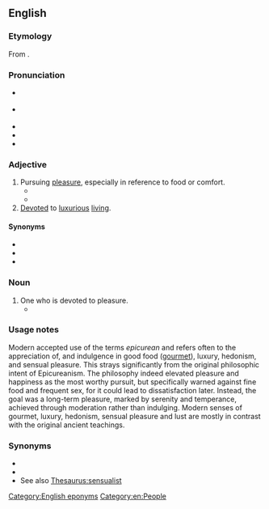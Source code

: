 {{also|Epicurean}}
==English==

===Etymology===
From {{m|en|Epicurean||follower of {{w|Epicureanism}}}}.

===Pronunciation===
* {{a|RP}} {{IPA|en|/ˌɛp.ɪ.kjʊəˈɹiː.n̩/}}
* {{a|GA}} {{IPA|en|/ˌɛp.ɪ.kjʊˈɹi.n̩/|/ˌɛp.ɪˈkjʊ.ɹi.n̩/}}
* {{audio|en|En-us-epicurean.ogg|Audio (US)}}
* {{rhymes|en|iːən}}
* {{hyphenation|en|ep|i|cu|re|an}}

===Adjective===
{{en-adj}}

# Pursuing [[pleasure]], especially in reference to food or comfort.
#*{{quote-text|en|year=1847|author=George Frederick Augustus Ruxton|title=Adventures in Mexico and the Rocky Mountains|page=267|passage=The powers of the Canadian voyageurs and hunters in the consumption of meat strike the greenhorn with wonder and astonishment; and are only equalled by the gastronomical capabilities exhibited by Indian dogs, both following the same plan in their '''epicurean''' gorgings.}}
#* {{quote-book|en|edition=2nd|year=1922|page=61|location=London|publisher=Philip Allan & Co.|title=The Book-Hunter at Home|author=P. B. M. Allan|url=https://www.gutenberg.org/cache/epub/22716/pg22716-images.html|passage=Though a list of the great writers contain all the constituents of an '''Epicurean''' feast, yet to most of us it resembles the menu of a Gargantuan banquet.}}
# [[devoted|Devoted]] to [[luxurious]] [[live|living]].

====Synonyms====
* {{l|en|gluttonous}}
* {{l|en|hedonistic}}
* {{l|en|libertine}}

===Noun===
{{en-noun}}

# One who is devoted to pleasure.
#* {{quote-book|en|year=1855|author={{w|Alfred, Lord Tennyson}}|chapter=Maud|title={{w|Maud, and Other Poems}}|url=https://books.google.com/books?id=M4fBD231vdAC|page=22|passage=I keep but a man and a maid, ever ready to slander and steal ; / I know it, and smile a hard-set smile, like a stoic, or like / A wiser '''epicurean,''' and let the world have its way.}}

===Usage notes===
Modern accepted use of the terms ''epicurean'' and {{m|en|Epicureanism}} refers often to the appreciation of, and indulgence in good food ([[gourmet]]), luxury, hedonism, and sensual pleasure. This strays significantly from the original philosophic intent of Epicureanism. The philosophy indeed elevated pleasure and happiness as the most worthy pursuit, but specifically warned against fine food and frequent sex, for it could lead to dissatisfaction later. Instead, the goal was a long-term pleasure, marked by serenity and temperance, achieved through moderation rather than indulging. Modern senses of gourmet, luxury, hedonism, sensual pleasure and lust are mostly in contrast with the original ancient teachings.

===Synonyms===
* {{l|en|glutton}}
* {{l|en|hedonist}}
* See also [[Thesaurus:sensualist]]

[[Category:English eponyms]]
[[Category:en:People]]
{{C|en|Personality}}